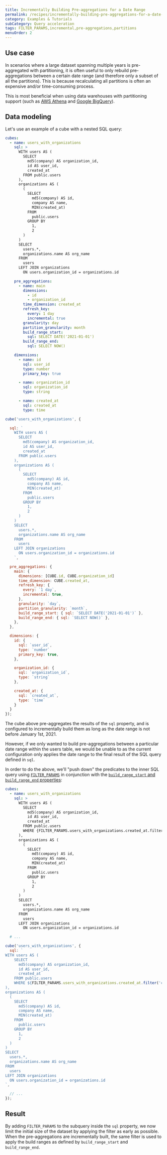 ```yaml
---
title: Incrementally Building Pre-aggregations for a Date Range
permalink: /recipes/incrementally-building-pre-aggregations-for-a-date-range
category: Examples & Tutorials
subCategory: Query acceleration
tags: FILTER_PARAMS,incremental,pre-aggregations,partitions
menuOrder: 2
---
```


## Use case

In scenarios where a large dataset spanning multiple years is pre-aggregated
with partitioning, it is often useful to only rebuild pre-aggregations between a
certain date range (and therefore only a subset of all the partitions). This is
because recalculating all partitions is often an expensive and/or time-consuming
process.

This is most beneficial when using data warehouses with partitioning support
(such as [AWS Athena][self-config-aws-athena] and [Google
BigQuery][self-config-google-bigquery]).

## Data modeling

Let's use an example of a cube with a nested SQL query:

<CodeTabs>

```yaml
cubes:
  - name: users_with_organizations
    sql: >
      WITH users AS (
        SELECT
          md5(company) AS organization_id,
          id AS user_id,
          created_at
        FROM public.users
      ),
      organizations AS (
        (
          SELECT
            md5(company) AS id,
            company AS name,
            MIN(created_at)
          FROM
            public.users
          GROUP BY
            1,
            2
        )
      )
      SELECT
        users.*,
        organizations.name AS org_name
      FROM
        users
      LEFT JOIN organizations
        ON users.organization_id = organizations.id

    pre_aggregations:
      - name: main
        dimensions:
          - id
          - organization_id
        time_dimension: created_at
        refresh_key:
          every: 1 day
          incremental: true
        granularity: day
        partition_granularity: month
        build_range_start:
          sql: SELECT DATE('2021-01-01')
        build_range_end:
          sql: SELECT NOW()

    dimensions:
      - name: id
        sql: user_id
        type: number
        primary_key: true

      - name: organization_id
        sql: organization_id
        type: string

      - name: created_at
        sql: created_at
        type: time
```

```javascript
cube('users_with_organizations', {

  sql: `
    WITH users AS (
      SELECT
        md5(company) AS organization_id,
        id AS user_id,
        created_at
      FROM public.users
    ),
    organizations AS (
      (
        SELECT
          md5(company) AS id,
          company AS name,
          MIN(created_at)
        FROM
          public.users
        GROUP BY
          1,
          2
      )
    )
    SELECT
      users.*,
      organizations.name AS org_name
    FROM
      users
    LEFT JOIN organizations
      ON users.organization_id = organizations.id
    `,

  pre_aggregations: {
    main: {
      dimensions: [CUBE.id, CUBE.organization_id]
      time_dimension: CUBE.created_at,
      refresh_key: {
        every: `1 day`,
        incremental: true,
      },
      granularity: `day`,
      partition_granularity: `month`,
      build_range_start: { sql: `SELECT DATE('2021-01-01')` },
      build_range_end: { sql: `SELECT NOW()` },
    },
  },

  dimensions: {
    id: {
      sql: `user_id`,
      type: `number`
      primary_key: true,
    },

    organization_id: {
      sql: `organization_id`,
      type: `string`
    },

    created_at: {
      sql: `created_at`,
      type: `time`
    }
  }
});
```

</CodeTabs>

The cube above pre-aggregates the results of the `sql` property, and is
configured to incrementally build them as long as the date range is not before
January 1st, 2021.

However, if we only wanted to build pre-aggregations between a particular date
range within the users table, we would be unable to as the current configuration
only applies the date range to the final result of the SQL query defined in
`sql`.

In order to do the above, we'll "push down" the predicates to the inner SQL
query using [`FILTER_PARAMS`][ref-schema-ref-cube-filterparam] in conjunction
with the [`build_range_start` and `build_range_end`
properties][ref-schema-ref-preagg-buildrange]:

<CodeTabs>

```yaml
cubes:
  - name: users_with_organizations
    sql: >
      WITH users AS (
        SELECT
          md5(company) AS organization_id,
          id AS user_id,
          created_at
        FROM public.users
        WHERE {FILTER_PARAMS.users_with_organizations.created_at.filter('created_at')}
      ),
      organizations AS (
        (
          SELECT
            md5(company) AS id,
            company AS name,
            MIN(created_at)
          FROM
            public.users
          GROUP BY
            1,
            2
        )
      )
      SELECT
        users.*,
        organizations.name AS org_name
      FROM
        users
      LEFT JOIN organizations
        ON users.organization_id = organizations.id

  # ...
```

```javascript
cube('users_with_organizations', {
  sql: `
WITH users AS (
    SELECT
      md5(company) AS organization_id,
      id AS user_id,
      created_at
    FROM public.users
    WHERE ${FILTER_PARAMS.users_with_organizations.created_at.filter('created_at')}
),
organizations AS (
  (
    SELECT
      md5(company) AS id,
      company AS name,
      MIN(created_at)
    FROM
      public.users
    GROUP BY
      1,
      2
  )
)
SELECT
  users.*,
  organizations.name AS org_name
FROM
  users
LEFT JOIN organizations
  ON users.organization_id = organizations.id
`,

  // ...
});
```

</CodeTabs>

## Result

By adding `FILTER_PARAMS` to the subquery inside the `sql` property, we now
limit the initial size of the dataset by applying the filter as early as
possible. When the pre-aggregations are incrementally built, the same filter is
used to apply the build ranges as defined by `build_range_start` and
`build_range_end`.

[ref-schema-ref-preagg-buildrange]:
  /schema/reference/pre-aggregations#parameters-build-range-start-and-build-range-end
[ref-schema-ref-cube-filterparam]: /schema/reference/cube#filter-params
[self-config-aws-athena]: /config/databases/aws-athena/
[self-config-google-bigquery]: /config/databases/google-bigquery
